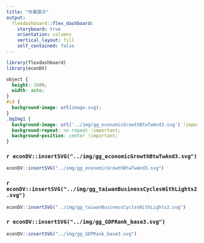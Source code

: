 ```yaml
---
title: "作業展示"
output: 
  flexdashboard::flex_dashboard:
    storyboard: true
    orientation: columns
    vertical_layout: fill
    self_contained: false
---
```


```r
library(flexdashboard)
library(econDV)
```

```css
object {
  height: 100%;
  width: auto;
}
#id {
  background-image: url(image.svg);
}
.bgImg1 {
  background-image: url('../img/gg_economicGrowthBtwTwAnd3.svg') !important;
  background-repeat: no-repeat !important;
  background-position: center !important;
}
```


### `r econDV::insertSVG("../img/gg_economicGrowthBtwTwAnd3.svg")` 

```r
econDV::insertSVG("../img/gg_economicGrowthBtwTwAnd3.svg")
```


### `r econDV::insertSVG("../img/gg_taiwanBusinessCyclesWithLights2.svg")`

```r
econDV::insertSVG("../img/gg_taiwanBusinessCyclesWithLights2.svg")

```

### `r econDV::insertSVG("../img/gg_GDPRank_base3.svg")`

```r
econDV::insertSVG("../img/gg_GDPRank_base3.svg")

```

